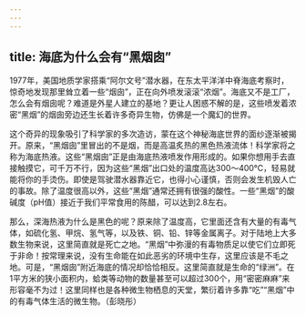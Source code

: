 ```yaml
---
---
---
```

title: 海底为什么会有“黑烟囱”
---




1977年，美国地质学家搭乘“阿尔文号”潜水器，在东太平洋洋中脊海底考察时，惊奇地发现那里耸立着一些“烟囱”，正在向外喷发滚滚“浓烟”。海底又不是工厂，怎么会有烟囱呢？难道是外星人建立的基地？更让人困惑不解的是，这些喷发着浓密“黑烟”的烟囱旁边还生长着许多奇异生物，仿佛是一个魔幻的世界。

这个奇异的现象吸引了科学家的多次造访，蒙在这个神秘海底世界的面纱逐渐被揭开。原来，“黑烟囱”里冒出的不是烟，而是高温炙热的黑色热液流体！科学家将之称为海底热液。这些“黑烟囱”正是由海底热液喷发作用形成的。如果你想用手去直接触摸它，可千万不行，因为这些“黑烟”出口处的温度高达300～400℃，轻易就能将你的手烫伤。即使是驾驶潜水器靠近它，也得小心谨慎，否则会发生机毁人亡的事故。除了温度很高以外，这些“黑烟”通常还拥有很强的酸性。一些“黑烟”的酸碱度（pH值）接近于我们平常食用的陈醋，可以达到2.8左右。



那么，深海热液为什么是黑色的呢？原来除了温度高，它里面还含有大量的有毒气体，如硫化氢、甲烷、氢气等，以及铁、铜、铅、锌等金属离子。对于陆地上大多数生物来说，这里简直就是死亡之地。“黑烟”中弥漫的有毒物质足以使它们立即死于非命！按常理来说，没有生命能在如此恶劣的环境中生存，这里应该是不毛之地。可是，“黑烟囱”附近海底的情况却恰恰相反。这里简直就是生命的“绿洲”。在1平方米的狭小面积内，蛤类等动物的数量甚至可以超过300个，用“密密麻麻”来形容毫不为过！这里同样也是各种微生物栖息的天堂，繁衍着许多靠“吃”“黑烟”中的有毒气体生活的微生物。（彭晓彤）